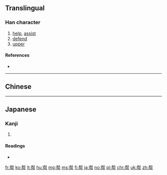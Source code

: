 {{also|幫}}
==Translingual==

===Han character===
{{Han char|rn=50|rad=巾|as=07|sn=10|four=|canj=QLLB|ids=⿱邦巾}}

# [[help]], [[assist]]
# [[defend]]
# [[upper]]

====References====
* {{Han ref|kx=0332.121|dkj=08928|dj=0637.130|hdz=10736.050|uh=5E2E|ud=24110}}

----

==Chinese==
{{zh-see|幫}}

----

==Japanese==

===Kanji===
{{ja-kanji|grade=|rs=巾07}}

# {{defn|lang=ja|sort=巾07}}

====Readings====
* {{ja-readings|on=[[ほう]] (hō)|kun=[[たすける]] (tasukeru)}}

[[fr:帮]]
[[ko:帮]]
[[lt:帮]]
[[hu:帮]]
[[mg:帮]]
[[ms:帮]]
[[fj:帮]]
[[ja:帮]]
[[no:帮]]
[[pl:帮]]
[[chr:帮]]
[[uk:帮]]
[[zh:帮]]